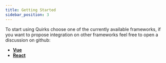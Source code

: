 ```yaml
---
title: Getting Started
sidebar_position: 3
---
```


To start using Quirks choose one of the currently available frameworks, if you want to propose integration on other frameworks feel free to open a discussion on github:

- **[Vue](./vue/installation)**
- **[React](./react/installation)**
